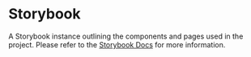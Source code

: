 
<Meta title='Introduction' />

# Storybook

A Storybook instance outlining the components and pages used in the project. Please refer to the [Storybook Docs](https://storybook.js.org/docs/react/get-started/introduction) for more information.
